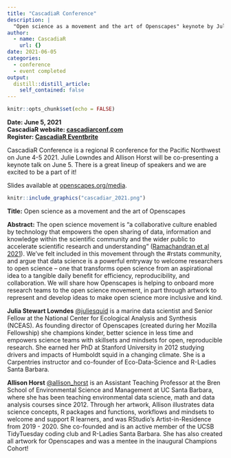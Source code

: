 ```yaml
---
title: "CascadiaR Conference"
description: |
  "Open science as a movement and the art of Openscapes" keynote by Julie Lowndes and Allison Horst
author:
  - name: CascadiaR
    url: {}
date: 2021-06-05
categories:
  - conference
  - event completed
output:
  distill::distill_article:
    self_contained: false
---
```



```r
knitr::opts_chunk$set(echo = FALSE)
```

**Date: June 5, 2021**\
**CascadiaR website: [cascadiarconf.com](https://cascadiarconf.com/)**  
**Register: [CascadiaR Eventbrite](https://www.eventbrite.com/e/cascadia-r-conf-2021-tickets-149156317561)**

CascadiaR Conference is a regional R conference for the Pacific Northwest on June 4-5 2021. Julie Lowndes and Allison Horst will be co-presenting a keynote talk on June 5. There is a great lineup of speakers and we are excited to be a part of it! 

Slides available at [openscapes.org/media](https://openscapes.org/media).

```r
knitr::include_graphics("cascadiar_2021.png")  
```

**Title:** Open science as a movement and the art of Openscapes

**Abstract:** The open science movement is “a collaborative culture enabled by technology that empowers the open sharing of data, information and knowledge within the scientific community and the wider public to accelerate scientific research and understanding” ([Ramachandran et al 2021](https://agupubs.onlinelibrary.wiley.com/doi/epdf/10.1029/2020EA001562)). We’ve felt included in this movement through the #rstats community, and argue that data science is a powerful entryway to welcome researchers to open science – one that transforms open science from an aspirational idea to a tangible daily benefit for efficiency, reproducibility, and collaboration. We will share how Openscapes is helping to onboard more research teams to the open science movement, in part through artwork to represent and develop ideas to make open science more inclusive and kind. 

**Julia Stewart Lowndes** [\@juliesquid](https://twitter.com/juliesquid) is a marine data scientist and Senior Fellow at the National Center for Ecological Analysis and Synthesis (NCEAS). As founding director of Openscapes (created during her Mozilla Fellowship) she champions kinder, better science in less time and empowers science teams with skillsets and mindsets for open, reproducible research. She earned her PhD at Stanford University in 2012 studying drivers and impacts of Humboldt squid in a changing climate. She is a Carpentries instructor and co-founder of Eco-Data-Science and R-Ladies Santa Barbara. 

**Allison Horst** [\@allison_horst](https://twitter.com/allison_horst) is an Assistant Teaching Professor at the Bren School of Environmental Science and Management at UC Santa Barbara, where she has been teaching environmental data science, math and data analysis courses since 2012. Through her artwork, Allison illustrates data science concepts, R packages and functions, workflows and mindsets to welcome and support R learners, and was RStudio's Artist-in-Residence from 2019 - 2020. She co-founded and is an active member of the UCSB TidyTuesday coding club and R-Ladies Santa Barbara. She has also created all artwork for Openscapes and was a mentee in the inaugural Champions Cohort!

